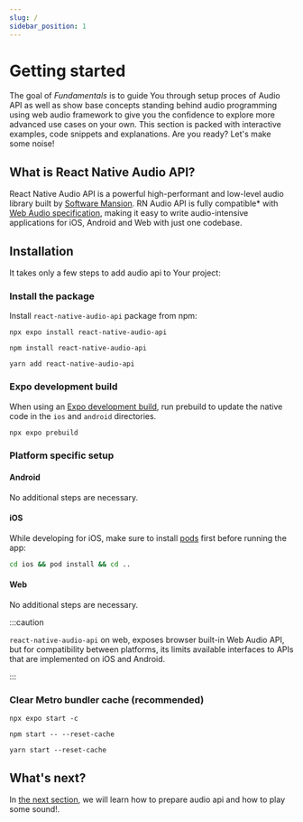 ```yaml
---
slug: /
sidebar_position: 1
---
```



# Getting started

The goal of _Fundamentals_ is to guide You through setup proces of Audio API as well as show base concepts standing behind audio programming using web audio framework to give you the confidence to explore more advanced use cases on your own. This section is packed with interactive examples, code snippets and explanations. Are you ready? Let's make some noise!

## What is React Native Audio API?

React Native Audio API is a powerful high-performant and low-level audio library built by [Software Mansion](https://swmansion.com/).
RN Audio API is fully compatible\* with [Web Audio specification](https://developer.mozilla.org/en-US/docs/Web/API/Web_Audio_API), making it easy to write audio-intensive applications for iOS, Android and Web with just one codebase.

## Installation

It takes only a few steps to add audio api to Your project:

### Install the package

Install `react-native-audio-api` package from npm:

<Tabs groupId="package-managers">
  <TabItem value="expo" label="EXPO" default>

    npx expo install react-native-audio-api

  </TabItem>
  <TabItem value="npm" label="NPM">

    npm install react-native-audio-api

  </TabItem>
  <TabItem value="yarn" label="YARN">

    yarn add react-native-audio-api

  </TabItem>
</Tabs>

### Expo development build

When using an [Expo development build](https://docs.expo.dev/develop/development-builds/introduction/), run prebuild to update the native code in the `ios` and `android` directories.

```bash
npx expo prebuild
```

### Platform specific setup

#### Android

No additional steps are necessary.

#### iOS

While developing for iOS, make sure to install [pods](https://cocoapods.org) first before running the app:

```bash
cd ios && pod install && cd ..
```

#### Web

No additional steps are necessary.

:::caution

`react-native-audio-api` on web, exposes browser built-in Web Audio API, but for compatibility between platforms, its limits available interfaces to APIs that are implemented on iOS and Android.

:::

### Clear Metro bundler cache (recommended)

<Tabs groupId="package-managers">
  <TabItem value="expo" label="EXPO" default>

    npx expo start -c

  </TabItem>
  <TabItem value="npm" label="NPM">

    npm start -- --reset-cache

  </TabItem>
  <TabItem value="yarn" label="YARN">

    yarn start --reset-cache

  </TabItem>
</Tabs>

## What's next?

In [the next section](/fundamentals/lets-make-some-noise), we will learn how to prepare audio api and how to play some sound!.
